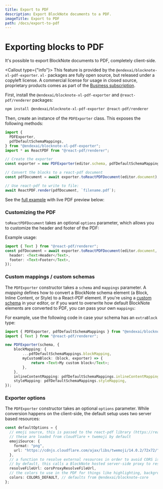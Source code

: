 ```yaml
---
title: Export to PDF
description: Export BlockNote documents to a PDF.
imageTitle: Export to PDF
path: /docs/export-to-pdf
---
```



# Exporting blocks to PDF

It's possible to export BlockNote documents to PDF, completely client-side.

<Callout type={"info"}>
  This feature is provided by the `@endexai/blocknote-xl-pdf-exporter`. `xl-` packages
  are fully open source, but released under a copyleft license. A commercial
  license for usage in closed source, proprietary products comes as part of the
  [Business subscription](/pricing).
</Callout>

First, install the `@endexai/blocknote-xl-pdf-exporter` and `@react-pdf/renderer` packages:

```bash
npm install @endexai/blocknote-xl-pdf-exporter @react-pdf/renderer
```

Then, create an instance of the `PDFExporter` class. This exposes the following methods:

```typescript
import {
  PDFExporter,
  pdfDefaultSchemaMappings,
} from "@endexai/blocknote-xl-pdf-exporter";
import * as ReactPDF from "@react-pdf/renderer";

// Create the exporter
const exporter = new PDFExporter(editor.schema, pdfDefaultSchemaMappings);

// Convert the blocks to a react-pdf document
const pdfDocument = await exporter.toReactPDFDocument(editor.document);

// Use react-pdf to write to file:
await ReactPDF.render(pdfDocument, `filename.pdf`);
```

See the [full example](/examples/interoperability/converting-blocks-to-pdf) with live PDF preview below:

<Example name="interoperability/converting-blocks-to-pdf" />

### Customizing the PDF

`toReactPDFDocument` takes an optional `options` parameter, which allows you to customize the header and footer of the PDF:

Example usage:

```typescript
import { Text } from "@react-pdf/renderer";
const pdfDocument = await exporter.toReactPDFDocument(editor.document, {
  header: <Text>Header</Text>,
  footer: <Text>Footer</Text>,
});
```

### Custom mappings / custom schemas

The `PDFExporter` constructor takes a `schema` and `mappings` parameter.
A _mapping_ defines how to convert a BlockNote schema element (a Block, Inline Content, or Style) to a React-PDF element.
If you're using a [custom schema](/docs/custom-schemas) in your editor, or if you want to overwrite how default BlockNote elements are converted to PDF, you can pass your own `mappings`:

For example, use the following code in case your schema has an `extraBlock` type:

```typescript
import { PDFExporter, pdfDefaultSchemaMappings } from "@endexai/blocknote-xl-pdf-exporter";
import { Text } from "@react-pdf/renderer";

new PDFExporter(schema, {
    blockMapping: {
        ...pdfDefaultSchemaMappings.blockMapping,
        myCustomBlock: (block, exporter) => {
            return <Text>My custom block</Text>;
        },
    },
    inlineContentMapping: pdfDefaultSchemaMappings.inlineContentMapping,
    styleMapping: pdfDefaultSchemaMappings.styleMapping,
});
```

### Exporter options

The `PDFExporter` constructor takes an optional `options` parameter.
While conversion happens on the client-side, the default setup uses two server based resources:

```typescript
const defaultOptions = {
  // emoji source, this is passed to the react-pdf library (https://react-pdf.org/fonts#registeremojisource)
  // these are loaded from cloudflare + twemoji by default
  emojiSource: {
    format: "png",
    url: "https://cdnjs.cloudflare.com/ajax/libs/twemoji/14.0.2/72x72/",
  },
  // a function to resolve external resources in order to avoid CORS issues
  // by default, this calls a BlockNote hosted server-side proxy to resolve files
  resolveFileUrl: corsProxyResolveFileUrl,
  // the colors to use in the PDF for things like highlighting, background colors and font colors.
  colors: COLORS_DEFAULT, // defaults from @endexai/blocknote-core
};
```
